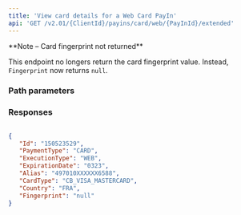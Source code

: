 ```yaml
---
title: 'View card details for a Web Card PayIn'  
api: 'GET /v2.01/{ClientId}/payins/card/web/{PayInId}/extended'  
---
```




<Note>
**Note – Card fingerprint not returned**

This endpoint no longers return the card fingerprint value. Instead, `Fingerprint` now returns `null`. 
</Note>
### Path parameters  

<PayInId />  

### Responses  

<AccordionGroup><Accordion title="200">  

<IdResponse />  

<PaymentType2Response />  

<ExecutionTypeResponse />  

<ExpirationDate1Response />  

<AliasResponse />  

<CardTypeResponse />  

<Country4Response />  

<FingerprintResponse /></Accordion></AccordionGroup>  

<ResponseExample>  

```json 200  

{
   "Id": "150523529",
   "PaymentType": "CARD",
   "ExecutionType": "WEB",
   "ExpirationDate": "0323",
   "Alias": "497010XXXXXX6588",
   "CardType": "CB_VISA_MASTERCARD",
   "Country": "FRA",
   "Fingerprint": "null"
}  
 ```  

</ResponseExample>  

<RequestExample>  
    <PhpViewCardDetailsWebPayin />
    <RubyViewCardDetailsWebCardPayin1 />
    <PythonViewCardDetailsWebCardPayin />
</RequestExample>